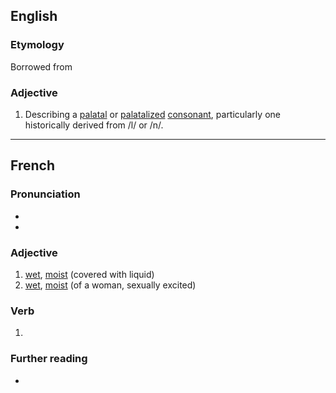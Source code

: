 {{also|mouille}}
==English==

===Etymology===
Borrowed from {{bor|en|fr|mouillé||wet, moist}}

===Adjective===
{{en-adj}}
{{wikipedia}}
# {{lb|en|phonetics}} Describing a [[palatal]] or [[palatalized]] [[consonant]], particularly one historically derived from /l/ or /n/.

----

==French==

===Pronunciation===
* {{fr-IPA}}
* {{audio|LL-Q150 (fra)-GAllegre-mouillé.wav|Audio|lang=fr}}

===Adjective===
{{fr-adj}}

# [[wet]], [[moist]] (covered with liquid)
# [[wet]], [[moist]] (of a woman, sexually excited)

===Verb===
{{fr-past participle}}

# {{past participle of|mouiller|lang=fr|nocat=1}}

===Further reading===
* {{R:TLFi}}